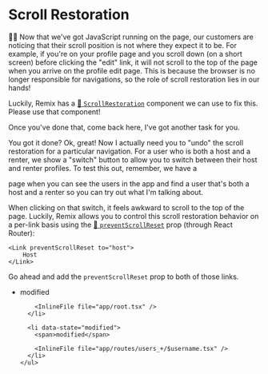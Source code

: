 # Scroll Restoration

👨‍💼 Now that we've got JavaScript running on the page, our customers are noticing
that their scroll position is not where they expect it to be. For example, if
you're on your profile page and you scroll down (on a short screen) before
clicking the "edit" link, it will not scroll to the top of the page when you
arrive on the profile edit page. This is because the browser is no longer
responsible for navigations, so the role of scroll restoration lies in our
hands!

Luckily, Remix has a
[📜 `ScrollRestoration`](https://remix.run/docs/en/main/components/scroll-restoration)
component we can use to fix this. Please use that component!

Once you've done that, come back here, I've got another task for you.

You got it done? Ok, great! Now I actually need you to "undo" the scroll
restoration for a particular navigation. For a user who is both a host and a
renter, we show a "switch" button to allow you to switch between their host and
renter profiles. To test this out, remember, we have a

<LinkToApp to="/admin/users/list" /> page when you can see the users in the app and
find a user that's both a host and a renter so you can try out what I'm talking about.

When clicking on that switch, it feels awkward to scroll to the top of the page.
Luckily, Remix allows you to control this scroll restoration behavior on a
per-link basis using the
[📜 `preventScrollReset`](https://reactrouter.com/en/main/components/link#preventscrollreset)
prop (through React Router):

```tsx
<Link preventScrollReset to="host">
	Host
</Link>
```

Go ahead and add the `preventScrollReset` prop to both of those links.

<TouchedFiles>
  <div id="files">
    <ul>
      <li data-state="modified">
        <span>modified</span>

        <InlineFile file="app/root.tsx" />
      </li>

      <li data-state="modified">
        <span>modified</span>

        <InlineFile file="app/routes/users_+/$username.tsx" />
      </li>
    </ul>

  </div>
</TouchedFiles>
